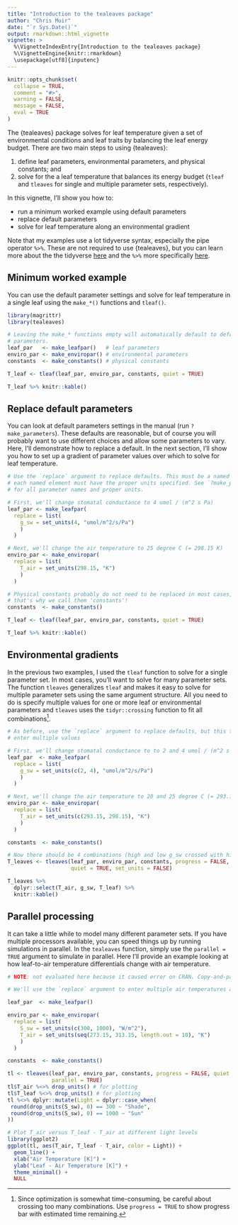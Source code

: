 ```yaml
---
title: "Introduction to the tealeaves package"
author: "Chris Muir"
date: "`r Sys.Date()`"
output: rmarkdown::html_vignette
vignette: >
  %\VignetteIndexEntry{Introduction to the tealeaves package}
  %\VignetteEngine{knitr::rmarkdown}
  \usepackage[utf8]{inputenc}
---
```


```r
knitr::opts_chunk$set(
  collapse = TRUE,
  comment = "#>",
  warning = FALSE,
  message = FALSE,
  eval = TRUE
)
```

The {tealeaves} package solves for leaf temperature given a set of environmental conditions and leaf traits by balancing the leaf energy budget. There are two main steps to using {tealeaves}:

1. define leaf parameters, environmental parameters, and physical constants; and 
2. solve for the a leaf temperature that balances its energy budget (`tleaf` and `tleaves` for single and multiple parameter sets, respectively).

In this vignette, I'll show you how to:

- run a minimum worked example using default parameters
- replace default parameters
- solve for leaf temperature along an environmental gradient

Note that my examples use a lot tidyverse syntax, especially the pipe operator `%>%`. These are not required to use {tealeaves}, but you can learn more about the the tidyverse [here](https://www.tidyverse.org) and the `%>%` more specifically [here](https://magrittr.tidyverse.org/).

## Minimum worked example

You can use the default parameter settings and solve for leaf temperature in a single leaf using the `make_*()` functions and `tleaf()`.

```r

library(magrittr)
library(tealeaves)

# Leaving the make_* functions empty will automatically default to defaults
# parameters.
leaf_par   <- make_leafpar()   # leaf parameters
enviro_par <- make_enviropar() # environmental parameters
constants  <- make_constants() # physical constants

T_leaf <- tleaf(leaf_par, enviro_par, constants, quiet = TRUE)

T_leaf %>% knitr::kable()

```

## Replace default parameters

You can look at default parameters settings in the manual (run `?make_parameters`). These defaults are reasonable, but of course you will probably want to use different choices and allow some parameters to vary. Here, I'll demonstrate how to replace a default. In the next section, I'll show you how to set up a gradient of parameter values over which to solve for leaf temperature.

```r

# Use the `replace` argument to replace defaults. This must be a named list, and
# each named element must have the proper units specified. See `?make_parameters`
# for all parameter names and proper units.

# First, we'll change stomatal conductance to 4 umol / (m^2 s Pa)
leaf_par <- make_leafpar(
  replace = list(
    g_sw = set_units(4, "umol/m^2/s/Pa")
    )
  )

# Next, we'll change the air temperature to 25 degree C (= 298.15 K)
enviro_par <- make_enviropar(
  replace = list(
    T_air = set_units(298.15, "K")
    )
  )

# Physical constants probably do not need to be replaced in most cases,
# that's why we call them 'constants'!
constants  <- make_constants()

T_leaf <- tleaf(leaf_par, enviro_par, constants, quiet = TRUE)

T_leaf %>% knitr::kable()

```

## Environmental gradients

In the previous two examples, I used the `tleaf` function to solve for a single parameter set. In most cases, you'll want to solve for many parameter sets. The function `tleaves` generalizes `tleaf` and makes it easy to solve for multiple parameter sets using the same argument structure. All you need to do is specify multiple values for one or more leaf or environmental parameters and `tleaves` uses the `tidyr::crossing` function to fit all combinations^[Since optimization is somewhat time-consuming, be careful about crossing too many combinations. Use `progress = TRUE` to show progress bar with estimated time remaining.].

```r

# As before, use the `replace` argument to replace defaults, but this time we
# enter multiple values

# First, we'll change stomatal conductance to to 2 and 4 umol / (m^2 s Pa)
leaf_par  <- make_leafpar(
  replace = list(
    g_sw = set_units(c(2, 4), "umol/m^2/s/Pa")
    )
  )

# Next, we'll change the air temperature to 20 and 25 degree C (= 293.15 and 298.15 K)
enviro_par <- make_enviropar(
  replace = list(
    T_air = set_units(c(293.15, 298.15), "K")
    )
  )

constants  <- make_constants()

# Now there should be 4 combinations (high and low g_sw crossed with high and low T_air)
T_leaves <- tleaves(leaf_par, enviro_par, constants, progress = FALSE, 
                    quiet = TRUE, set_units = FALSE)

T_leaves %>% 
  dplyr::select(T_air, g_sw, T_leaf) %>%
  knitr::kable()

```

## Parallel processing

It can take a little while to model many different parameter sets. If you have multiple processors available, you can speed things up by running simulations in parallel. In the `tealeaves` function, simply use the `parallel = TRUE` argument to simulate in parallel. Here I'll provide an example looking at how leaf-to-air temperature differentials change with air temperature.

```r
# NOTE: not evaluated here because it caused error on CRAN. Copy-and-paste to run on your own machine.

# We'll use the `replace` argument to enter multiple air temperatures and two light levels

leaf_par  <- make_leafpar()

enviro_par <- make_enviropar(
  replace = list(
    S_sw = set_units(c(300, 1000), "W/m^2"),
    T_air = set_units(seq(273.15, 313.15, length.out = 10), "K")
    )
  )

constants  <- make_constants()

tl <- tleaves(leaf_par, enviro_par, constants, progress = FALSE, quiet = TRUE,
              parallel = TRUE)
tl$T_air %<>% drop_units() # for plotting
tl$T_leaf %<>% drop_units() # for plotting
tl %<>% dplyr::mutate(Light = dplyr::case_when(
 round(drop_units(S_sw), 0) == 300 ~ "Shade",
 round(drop_units(S_sw), 0) == 1000 ~ "Sun"
))

# Plot T_air versus T_leaf - T_air at different light levels
library(ggplot2)
ggplot(tl, aes(T_air, T_leaf - T_air, color = Light)) +
  geom_line() +
  xlab("Air Temperature [K]") +
  ylab("Leaf - Air Temperature [K]") +
  theme_minimal() +
  NULL

```